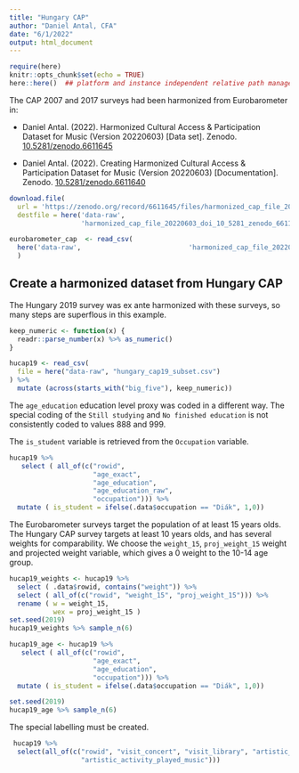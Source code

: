 ```yaml
---
title: "Hungary CAP"
author: "Daniel Antal, CFA"
date: "6/1/2022"
output: html_document
---
```


```r
require(here)
knitr::opts_chunk$set(echo = TRUE)
here::here()  ## platform and instance independent relative path management for collaboration
```

The CAP 2007 and 2017 surveys had been harmonized from Eurobarometer in: 

* Daniel Antal. (2022). Harmonized Cultural Access & Participation Dataset for Music (Version 20220603) [Data set]. Zenodo. [10.5281/zenodo.6611645](https://doi.org/10.5281/zenodo.6611645)

* Daniel Antal. (2022). Creating Harmonized Cultural Access & Participation Dataset for Music (Version 20220603) [Documentation]. Zenodo. [10.5281/zenodo.6611640](https://doi.org/10.5281/zenodo.6611640)


```r
download.file(
  url = 'https://zenodo.org/record/6611645/files/harmonized_cap_file_20220603_doi_10_5281_zenodo_6611645.csv', 
  destfile = here('data-raw',
                  'harmonized_cap_file_20220603_doi_10_5281_zenodo_6611645.csv') )
```

```r
eurobarometer_cap  <- read_csv(
  here('data-raw',                           'harmonized_cap_file_20220603_doi_10_5281_zenodo_6611645.csv')
  )
```


## Create a harmonized dataset from Hungary CAP

The Hungary 2019 survey was ex ante harmonized with these surveys, so many steps are superflous in this example.  

```r
keep_numeric <- function(x) {
  readr::parse_number(x) %>% as_numeric()
}

hucap19 <- read_csv(
  file = here("data-raw", "hungary_cap19_subset.csv")
) %>%
  mutate (across(starts_with("big_five"), keep_numeric))

```


The `age_education` education level proxy was coded in a different way. The special coding of the `Still studying` and `No finished education` is not consistently coded to values 888 and 999. 

The `is_student` variable is retrieved from the `Occupation` variable. 

```r
hucap19 %>%
   select ( all_of(c("rowid",
                     "age_exact",
                     "age_education", 
                     "age_education_raw",
                     "occupation"))) %>%
  mutate ( is_student = ifelse(.data$occupation == "Diák", 1,0)) 
```
The Eurobarometer surveys target the population of at least 15 years olds.  The Hungary CAP survey targets at least 10 years olds, and has several weights for comparability. We choose the `weight_15`, `proj_weight_15` weight and projected weight variable, which gives a 0 weight to the 10-14 age group.

```r
hucap19_weights <- hucap19 %>% 
  select ( .data$rowid, contains("weight")) %>%
  select ( all_of(c("rowid", "weight_15", "proj_weight_15"))) %>%
  rename ( w = weight_15,
           wex = proj_weight_15 )
set.seed(2019)
hucap19_weights %>% sample_n(6)
```
```r
hucap19_age <- hucap19 %>%
   select ( all_of(c("rowid",
                     "age_exact",
                     "age_education", 
                     "occupation"))) %>%
  mutate ( is_student = ifelse(.data$occupation == "Diák", 1,0)) 

set.seed(2019)
hucap19_age %>% sample_n(6)
```

The special labelling must be created. 

```r
 hucap19 %>% 
  select(all_of(c("rowid", "visit_concert", "visit_library", "artistic_activity_sung", 
                  "artistic_activity_played_music")))
```

